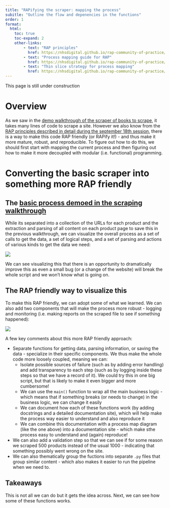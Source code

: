 ```yaml
---
title: "RAPifying the scraper: mapping the process"
subitle: "Outline the flow and depenencies in the functions"
order: 1
format:
  html:
    toc: true
    toc-expand: 2
    other-links:
        - text: "RAP principles"
          href: https://nhsdigital.github.io/rap-community-of-practice/introduction_to_RAP/what_is_RAP/#rap-principles
        - text: "Process mapping guide for RAP"
          href: https://nhsdigital.github.io/rap-community-of-practice/implementing_RAP/process_mapping/
        - text: "Thin slice strategy for process mapping"
          href: https://nhsdigital.github.io/rap-community-of-practice/our_RAP_service/thin-slice-strategy/
---
```


::: callout-note
This page is still under construction
:::

# Overview

As we saw in the [demo walkthrough of the scraper of books to scrape](/notebooks/scraping_experiment.ipynb), it takes many lines of code to scrape a site. However we also know from the [RAP principles described in detail during the september 18th session](/docs/teaching_materials/sept_18/sept_18_session.qmd), there is a way to make this code RAP friendly (or RAPify it!) - and thus make it more mature, robust, and reproducible. To figure out how to do this, we should first start with mapping the current process and then figuring out how to make it more decoupled with modular (i.e. functional) programming.

# Converting the basic scraper into something more RAP friendly

## The [basic process demoed in the scraping walkthrough](/notebooks/scraping_experiment.ipynb)

While its separated into a collection of the URLs for each product and the extraction and parsing of all content on each product page to save this in the previous walkthrough, we can visualize the overall process as a set of calls to get the data, a set of logical steps, and a set of parsing and actions of various kinds to get the data we need:

![](/docs/images/mapping-the-overall-raw-process.svg)

We can see visualizing this that there is an opportunity to dramatically improve this as even a small bug (or a change of the website) will break the whole script and we won't know what is going on.

## The RAP friendly way to visualize this

To make this RAP friendly, we can adopt some of what we learned. We can also add two components that will make the process more robust - logging and monitoring (i.e. making reports on the scraped file to see if something happened):

![](/docs/images/mapping-the-process-RAPified.svg)

A few key comments about this more RAP friendly approach:

-   Separate functions for getting data, parsing information, or saving the data - specialize in their specific components. We thus make the whole code more loosely coupled, meaning we can:
    -   Isolate possible sources of failure (such as by adding error handling) and add transparency to each step (such as by logging inside these steps so that we have a record of it). We could try this in one big script, but that is likely to make it even bigger and more cumbersome!
    -   We can use the `main()` function to wrap all the main business logic - which means that if something breaks (or needs to change) in the business logic, we can change it easily
    -   We can document how each of these functions work (by adding docstrings and a detailed documentation site), which will help make the process way easier to understand and also reproduce it
    -   We can combine this documentation with a process map diagram (like the one above) into a documentation site - which make sthe process easy to understand and (again) reproduce!
-   We can also add a validation step so that we can see if for some reason we scraped 500 products instead of the usual 1000 - indicating that something possibly went wrong on the site.
-   We can also thematically group the fuctions into separate `.py` files that group similar content - which also makes it easier to run the pipeline when we need to.

## Takeaways

This is not all we can do but it gets the idea across. Next, we can see how some of these functions works.
